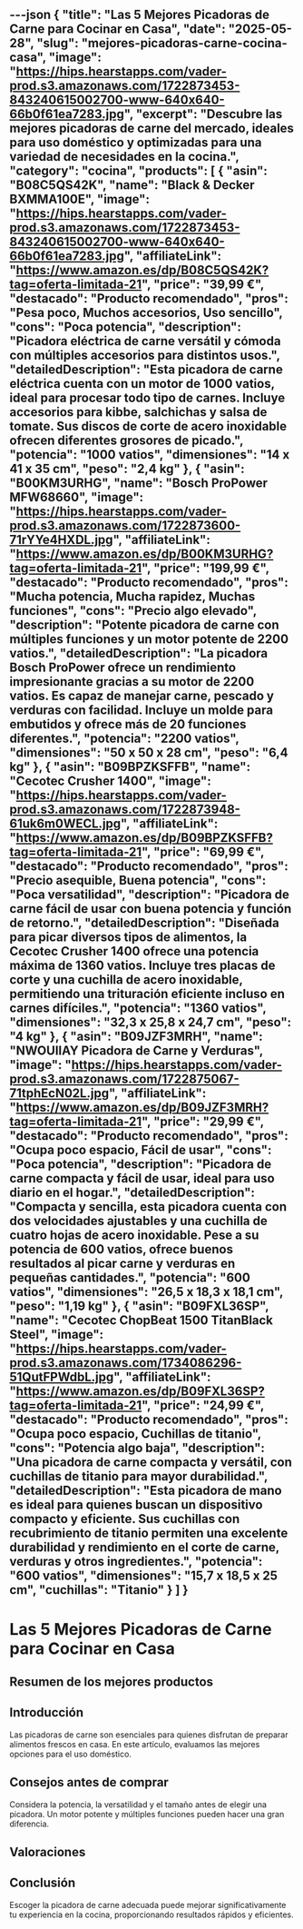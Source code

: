---json
{
  "title": "Las 5 Mejores Picadoras de Carne para Cocinar en Casa",
  "date": "2025-05-28",
  "slug": "mejores-picadoras-carne-cocina-casa",
  "image": "https://hips.hearstapps.com/vader-prod.s3.amazonaws.com/1722873453-843240615002700-www-640x640-66b0f61ea7283.jpg",
  "excerpt": "Descubre las mejores picadoras de carne del mercado, ideales para uso doméstico y optimizadas para una variedad de necesidades en la cocina.",
  "category": "cocina",
  "products": [
    {
      "asin": "B08C5QS42K",
      "name": "Black & Decker BXMMA100E",
      "image": "https://hips.hearstapps.com/vader-prod.s3.amazonaws.com/1722873453-843240615002700-www-640x640-66b0f61ea7283.jpg",
      "affiliateLink": "https://www.amazon.es/dp/B08C5QS42K?tag=oferta-limitada-21",
      "price": "39,99 €",
      "destacado": "Producto recomendado",
      "pros": "Pesa poco, Muchos accesorios, Uso sencillo",
      "cons": "Poca potencia",
      "description": "Picadora eléctrica de carne versátil y cómoda con múltiples accesorios para distintos usos.",
      "detailedDescription": "Esta picadora de carne eléctrica cuenta con un motor de 1000 vatios, ideal para procesar todo tipo de carnes. Incluye accesorios para kibbe, salchichas y salsa de tomate. Sus discos de corte de acero inoxidable ofrecen diferentes grosores de picado.",
      "potencia": "1000 vatios",
      "dimensiones": "14 x 41 x 35 cm",
      "peso": "2,4 kg"
    },
    {
      "asin": "B00KM3URHG",
      "name": "Bosch ProPower MFW68660",
      "image": "https://hips.hearstapps.com/vader-prod.s3.amazonaws.com/1722873600-71rYYe4HXDL.jpg",
      "affiliateLink": "https://www.amazon.es/dp/B00KM3URHG?tag=oferta-limitada-21",
      "price": "199,99 €",
      "destacado": "Producto recomendado",
      "pros": "Mucha potencia, Mucha rapidez, Muchas funciones",
      "cons": "Precio algo elevado",
      "description": "Potente picadora de carne con múltiples funciones y un motor potente de 2200 vatios.",
      "detailedDescription": "La picadora Bosch ProPower ofrece un rendimiento impresionante gracias a su motor de 2200 vatios. Es capaz de manejar carne, pescado y verduras con facilidad. Incluye un molde para embutidos y ofrece más de 20 funciones diferentes.",
      "potencia": "2200 vatios",
      "dimensiones": "50 x 50 x 28 cm",
      "peso": "6,4 kg"
    },
    {
      "asin": "B09BPZKSFFB",
      "name": "Cecotec Crusher 1400",
      "image": "https://hips.hearstapps.com/vader-prod.s3.amazonaws.com/1722873948-61uk6m0WECL.jpg",
      "affiliateLink": "https://www.amazon.es/dp/B09BPZKSFFB?tag=oferta-limitada-21",
      "price": "69,99 €",
      "destacado": "Producto recomendado",
      "pros": "Precio asequible, Buena potencia",
      "cons": "Poca versatilidad",
      "description": "Picadora de carne fácil de usar con buena potencia y función de retorno.",
      "detailedDescription": "Diseñada para picar diversos tipos de alimentos, la Cecotec Crusher 1400 ofrece una potencia máxima de 1360 vatios. Incluye tres placas de corte y una cuchilla de acero inoxidable, permitiendo una trituración eficiente incluso en carnes difíciles.",
      "potencia": "1360 vatios",
      "dimensiones": "32,3 x 25,8 x 24,7 cm",
      "peso": "4 kg"
    },
    {
      "asin": "B09JZF3MRH",
      "name": "NWOUIIAY Picadora de Carne y Verduras",
      "image": "https://hips.hearstapps.com/vader-prod.s3.amazonaws.com/1722875067-71tphEcN02L.jpg",
      "affiliateLink": "https://www.amazon.es/dp/B09JZF3MRH?tag=oferta-limitada-21",
      "price": "29,99 €",
      "destacado": "Producto recomendado",
      "pros": "Ocupa poco espacio, Fácil de usar",
      "cons": "Poca potencia",
      "description": "Picadora de carne compacta y fácil de usar, ideal para uso diario en el hogar.",
      "detailedDescription": "Compacta y sencilla, esta picadora cuenta con dos velocidades ajustables y una cuchilla de cuatro hojas de acero inoxidable. Pese a su potencia de 600 vatios, ofrece buenos resultados al picar carne y verduras en pequeñas cantidades.",
      "potencia": "600 vatios",
      "dimensiones": "26,5 x 18,3 x 18,1 cm",
      "peso": "1,19 kg"
    },
    {
      "asin": "B09FXL36SP",
      "name": "Cecotec ChopBeat 1500 TitanBlack Steel",
      "image": "https://hips.hearstapps.com/vader-prod.s3.amazonaws.com/1734086296-51QutFPWdbL.jpg",
      "affiliateLink": "https://www.amazon.es/dp/B09FXL36SP?tag=oferta-limitada-21",
      "price": "24,99 €",
      "destacado": "Producto recomendado",
      "pros": "Ocupa poco espacio, Cuchillas de titanio",
      "cons": "Potencia algo baja",
      "description": "Una picadora de carne compacta y versátil, con cuchillas de titanio para mayor durabilidad.",
      "detailedDescription": "Esta picadora de mano es ideal para quienes buscan un dispositivo compacto y eficiente. Sus cuchillas con recubrimiento de titanio permiten una excelente durabilidad y rendimiento en el corte de carne, verduras y otros ingredientes.",
      "potencia": "600 vatios",
      "dimensiones": "15,7 x 18,5 x 25 cm",
      "cuchillas": "Titanio"
    }
  ]
}
---


# Las 5 Mejores Picadoras de Carne para Cocinar en Casa

## Resumen de los mejores productos

<ProductRankingTable products={products} />

## Introducción

Las picadoras de carne son esenciales para quienes disfrutan de preparar alimentos frescos en casa. En este artículo, evaluamos las mejores opciones para el uso doméstico.

## Consejos antes de comprar

Considera la potencia, la versatilidad y el tamaño antes de elegir una picadora. Un motor potente y múltiples funciones pueden hacer una gran diferencia.

## Valoraciones

<ProductDetailCard product={products[0]} />

<ProductDetailCard product={products[1]} />

<ProductDetailCard product={products[2]} />

<ProductDetailCard product={products[3]} />

<ProductDetailCard product={products[4]} />

## Conclusión

Escoger la picadora de carne adecuada puede mejorar significativamente tu experiencia en la cocina, proporcionando resultados rápidos y eficientes.
